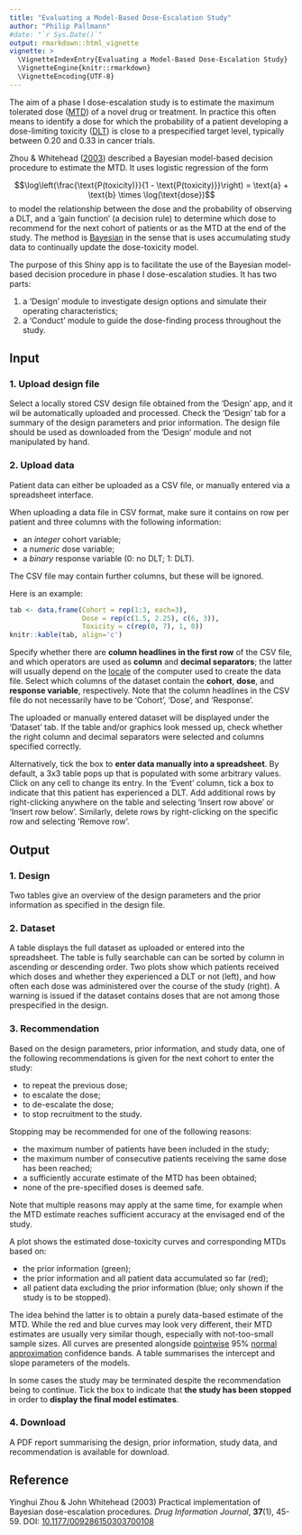 ```yaml
---
title: "Evaluating a Model-Based Dose-Escalation Study"
author: "Philip Pallmann"
#date: "`r Sys.Date()`"
output: rmarkdown::html_vignette
vignette: >
  \VignetteIndexEntry{Evaluating a Model-Based Dose-Escalation Study}
  \VignetteEngine{knitr::rmarkdown}
  \VignetteEncoding{UTF-8}
---
```


The aim of a phase I dose-escalation study is to estimate the maximum tolerated dose ([MTD](https://www.cancer.gov/publications/dictionaries/cancer-terms?cdrid=546597)) of a novel drug or treatment. In practice this often means to identify a dose for which the probability of a patient developing a dose-limiting toxicity ([DLT](https://www.cancer.gov/publications/dictionaries/cancer-terms?cdrid=44170)) is close to a prespecified target level, typically between 0.20 and 0.33 in cancer trials.

Zhou & Whitehead ([2003](http://dx.doi.org/10.1177/009286150303700108)) described a Bayesian model-based decision procedure to estimate the MTD. It uses logistic regression of the form

$$\log\left(\frac{\text{P(toxicity)}}{1 - \text{P(toxicity)}}\right) = \text{a} + \text{b} \times \log(\text{dose})$$
to model the relationship between the dose and the probability of observing a DLT, and a 'gain function' (a decision rule) to determine which dose to recommend for the next cohort of patients or as the MTD at the end of the study. The method is [Bayesian](https://en.wikipedia.org/wiki/Bayesian_inference) in the sense that is uses accumulating study data to continually update the dose-toxicity model.

The purpose of this Shiny app is to facilitate the use of the Bayesian model-based decision procedure in phase I dose-escalation studies. It has two parts:

1. a 'Design' module to investigate design options and simulate their operating characteristics;
2. a 'Conduct' module to guide the dose-finding process throughout the study.

## Input

### 1. Upload design file

Select a locally stored CSV design file obtained from the 'Design' app, and it wil be automatically uploaded and processed. Check the 'Design' tab for a summary of the design parameters and prior information. The design file should be used as downloaded from the 'Design' module and not manipulated by hand.

### 2. Upload data

Patient data can either be uploaded as a CSV file, or manually entered via a spreadsheet interface.

When uploading a data file in CSV format, make sure it contains on row per patient and three columns with the following information:

- an *integer* cohort variable;
- a *numeric* dose variable;
- a *binary* response variable (0: no DLT; 1: DLT).

The CSV file may contain further columns, but these will be ignored.

Here is an example:

```r
tab <- data.frame(Cohort = rep(1:3, each=3),
                  Dose = rep(c(1.5, 2.25), c(6, 3)),
                  Toxicity = c(rep(0, 7), 1, 0))
knitr::kable(tab, align='c')
```

Specify whether there are **column headlines in the first row** of the CSV file, and which operators are used as **column** and **decimal separators**; the latter will usually depend on the [locale](https://en.wikipedia.org/wiki/Locale_(computer_software)) of the computer used to create the data file. Select which columns of the dataset contain the **cohort**, **dose**, and **response variable**, respectively. Note that the column headlines in the CSV file do not necessarily have to be 'Cohort', 'Dose', and 'Response'.

The uploaded or manually entered dataset will be displayed under the 'Dataset' tab. If the table and/or graphics look messed up, check whether the right column and decimal separators were selected and columns specified correctly.

Alternatively, tick the box to **enter data manually into a spreadsheet**. By default, a 3x3 table pops up that is populated with some arbitrary values. Click on any cell to change its entry. In the 'Event' column, tick a box to indicate that this patient has experienced a DLT. Add additional rows by right-clicking anywhere on the table and selecting 'Insert row above' or 'Insert row below'. Similarly, delete rows by right-clicking on the specific row and selecting 'Remove row'.

## Output

### 1. Design

Two tables give an overview of the design parameters and the prior information as specified in the design file. 

### 2. Dataset

A table displays the full dataset as uploaded or entered into the spreadsheet. The table is fully searchable can can be sorted by column in ascending or descending order. Two plots show which patients received which doses and whether they experienced a DLT or not (left), and how often each dose was administered over the course of the study (right). A warning is issued if the dataset contains doses that are not among those prespecified in the design.

### 3. Recommendation

Based on the design parameters, prior information, and study data, one of the following recommendations is given for the next cohort to enter the study:

- to repeat the previous dose;
- to escalate the dose;
- to de-escalate the dose;
- to stop recruitment to the study.

Stopping may be recommended for one of the following reasons:

- the maximum number of patients have been included in the study;
- the maximum number of consecutive patients receiving the same dose has been reached;
- a sufficiently accurate estimate of the MTD has been obtained; 
- none of the pre-specified doses is deemed safe.

Note that multiple reasons may apply at the same time, for example when the MTD estimate reaches sufficient accuracy at the envisaged end of the study.

A plot shows the estimated dose-toxicity curves and corresponding MTDs based on:

- the prior information (green);
- the prior information and all patient data accumulated so far (red);
- all patient data excluding the prior information (blue; only shown if the study is to be stopped).

The idea behind the latter is to obtain a purely data-based estimate of the MTD. While the red and blue curves may look very different, their MTD estimates are usually very similar though, especially with not-too-small sample sizes. All curves are presented alongside [pointwise](https://en.wikipedia.org/wiki/Confidence_and_prediction_bands) 95% [normal approximation](https://en.wikipedia.org/wiki/Binomial_distribution#Normal_approximation) confidence bands. A table summarises the intercept and slope parameters of the models.

In some cases the study may be terminated despite the recommendation being to continue. Tick the box to indicate that **the study has been stopped** in order to **display the final model estimates**.

### 4. Download

A PDF report summarising the design, prior information, study data, and recommendation is available for download.

## Reference

Yinghui Zhou & John Whitehead (2003) Practical implementation of Bayesian dose-escalation procedures. *Drug Information Journal*, **37**(1), 45-59. DOI: [10.1177/009286150303700108](http://dx.doi.org/10.1177/009286150303700108)
